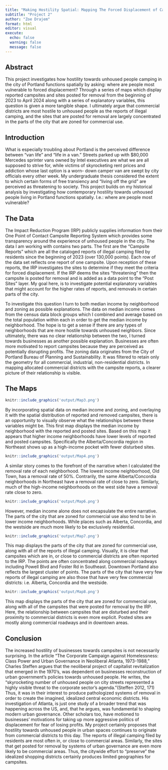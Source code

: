 ```yaml
---
title: "Making Hostility Spatial: Mapping The Forced Displacement of Campsites in Portland"
subtitle: "Project 2"
author: "Zoe Drajem"
format: html
editor: visual
execute:
  echo: false
  warning: false
  message: false
---
```


## Abstract

This project investigates how hostility towards unhoused people camping in the city of Portland functions spatially by asking: where are people most vulnerable to forced displacement? Through a series of maps which display reported campsites and sites posted for removal from the beginning of 2023 to April 2024 along with a series of explanatory variables, this question is given a more tangible shape. I ultimately argue that commercial districts are most hostile to unhoused people as the reports of illegal camping, and the sites that are posted for removal are largely concentrated in the parts of the city that are zoned for commercial use.

## Introduction

What is especially troubling about Portland is the perceived difference between “van life” and “life in a van.” Streets parked up with \$80,000 Mercedes sprinter vans owned by Intel executives are what we are all supposed to strive for, while victims of skyrocketing rent prices and addiction whose last option is a worn- down camper van are swept by city officials every other week. My undergraduate thesis considered the extent to which certain forms of free transiency and “living off the grid” are perceived as threatening to society. This project builds on my historical analysis by investigating how contemporary hostility towards unhoused people living in Portland functions spatially. I.e.: where are people most vulnerable?

## The Data

The Impact Reduction Program (IRP) publicly supplies information from their One Point of Contact Campsite Reporting System which provides some transparency around the experience of unhoused people in the city. The data I am working with contains two parts. The first are the “Campsite Reports” which are all the cataloged reports of illegal camping filed by residents since the beginning of 2023 (over 130,000 points). Each row of the data set reflects one report of one campsite. Upon reception of these reports, the IRP investigates the sites to determine if they meet the criteria for forced displacement. If the IRP deems the sites “threatening” then the campsite is posted for removal and is added as a data point to the “Post Sites” layer. My goal here, is to investigate potential explanatory variables that might account for the higher rates of reports, and removals in certain parts of the city. 

To investigate this question I turn to both median income by neighborhood and zoning as possible explanations. The data on median income comes from the census data block groups which I combined and average based on the total population within each in order to get the median income by neighborhood. The hope is to get a sense if there are any types of neighborhoods that are more hostile towards unhoused neighbors. Since ultimately, there was no clear relationship between the two, I turned towards businesses as another possible explanation. Businesses are often more motivated to report campsites because they are perceived as potentially disrupting profits. The zoning data originates from the City of Portland Bureau of Planning and Sustainability. It was filtered to retain only the geometry for all commercial, industrial, non-residential districts. In mapping allocated commercial districts with the campsite reports, a clearer picture of their relationship is visible.

## The Maps

```r
knitr::include_graphics('output/Map3.png')
```

By incorporating spatial data on median income and zoning, and overlaying it with the spatial distribution of reported and removed campsites, there is an opportunity to visually observe what the relationships between these variables might be. This first map displays the median income by neighborhood with the reported and posted sites. Based on this map it appears that higher income neighborhoods have lower levels of reported and posted campsites. Specifically the Alberta/Concordia region in Northeast shows up as a high-income pocket with fewer disturbed sites.

```r
knitr::include_graphics('output/Map4.png')
```

A similar story comes to the forefront of the narrative when I calculated the removal rate of each neighborhood. The lowest income neighborhood, Old Town, has a removal rate of 50%. Contrarily, the same Alberta/Concordia neighborhoods in Northeast have a removal rate of close to zero. Similarly, much of the high-income neighborhoods on the west side have a removal rate close to zero.

```r
knitr::include_graphics('output/Map6.png')
```

However, median income alone does not encapsulate the entire narrative. The parts of the city that are zoned for commercial use also tend to be in lower income neighborhoods. While places such as Alberta, Concordia, and the westside are much more likely to be exclusively residential.

```r
knitr::include_graphics('output/Map7.png')
```

This map displays the parts of the city that are zoned for commercial use, along with all of the reports of illegal camping. Visually, it is clear that campsites which are in, or close to commercial districts are often reported to the IRP. The points are often concentrated along commercial roadways including Powell Blvd and Foster Rd in Southeast. Downtown Portland also reflects the largest cluster of points. The parts of the city that have very few reports of illegal camping are also those that have very few commercial districts: i.e. Alberta, Concordia and the westside.

```r
knitr::include_graphics('output/Map8.png')
```

This map displays the parts of the city that are zoned for commercial use, along with all of the campsites that were posted for removal by the IRP. Here, the relationship between campsites that are disturbed and their proximity to commercial districts is even more explicit. Posted sites are mostly along commercial roadways and in downtown areas.

## Conclusion

The increased hostility of businesses towards campsites is not necessarily surprising. In the article “The Corporate Campaign against Homelessness: Class Power and Urban Governance in Neoliberal Atlanta, 1973-1988,” Charles Steffen argues that the neoliberal project of capitalist revitalization that emerged in the 1970’s, was dependent on businesses reconstruction of urban government’s policies towards unhoused people. He writes, the “skyrocketing number of unhoused people on city streets represented a highly visible threat to the corporate sector’s agenda.”(Steffen 2012, 171) Thus, it was in their interest to produce pathologized systems of removal in order to create the imagined, idealized central economic districts. His investigation of Atlanta, is just one study of a broader trend that was happening across the US, and, that he argues, was fundamental to shaping modern urban governance. Other scholars too, have motioned to businesses’ motivations for taking up more aggressive politics of displacement for fear of losing profits. My project certainly proposes that hostility towards unhoused people in urban spaces continues to originate from commercial districts to this day. The reports of illegal camping filed by residents are most often in, or close to commercial areas. Similarly, the sites that get posted for removal by systems of urban governance are even more likely to be commercial areas. Thus, the citywide effort to “preserve” the idealized shopping districts certainly produces limited geographies for campsites.
